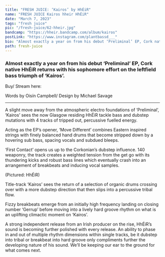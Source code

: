 ---
title: "FRESH JUICE: ‘Kairos’ by HhÉiR"
name: "FRESH JUICE Kairos hheir HhÉiR"
date: "March 7, 2023"
tags: "fresh juice"
pic: "/fresh-juice/62-hheir.jpg"
bandcamp: "https://hheir.bandcamp.com/album/kairos"
postLink: "https://www.instagram.com/plantbassd___"
bio: "Almost exactly a year on from his debut ‘Preliminal’ EP, Cork native HhÉiR returns with his sophomore effort on the leftfield bass triumph of ‘Kairos’."
path: fresh-juice
---

### Almost exactly a year on from his debut ‘Preliminal’ EP, Cork native HhÉiR returns with his sophomore effort on the leftfield bass triumph of ‘Kairos’.

Buy/ Stream here: <HoverLink url="hheir.bandcamp.com/album/kairos" inline external />

<Picture src="/fresh-juice/62-kairos.jpg" alt="Kairos album art" size={1200} />
<p className="smallText">Words by Oisín Campbell/ Design by Michael Savage</p>

<hr />

A slight move away from the atmospheric electro foundations of ‘Preliminal’, ‘Kairos’ sees the now Glasgow residing HhÉiR tackle bass and dubstep mutations with 4 tracks of tripped out, percussive fuelled energy.

Acting as the EP’s opener, ‘Move Different’ combines Eastern inspired strings with finely balanced hand drums that become stripped down by a hovering sub bass, spacing vocals and subdued bleeps.

‘First Contact’ opens us up to the Corkonian’s dubstep influence. 140 weaponry, the track creates a weighted tension from the get go with its thundering kicks and robust bass lines which eventually crash into an arrangement of breakbeats and inducing vocal samples.

<Picture src="/fresh-juice/20-hheir.jpg" alt="HhÉiR cover pic" size={1200} />
<p className="smallText">(Pictured: HhÉiR)</p>

Title-track ‘Kairos’ sees the return of a selection of organic drums crossing over with a more dubstep direction that then slips into a percussive tribal flow.

Fizzy breakbeats emerge from an initially high frequency landing on closing number ‘Gerrup’ before moving into a lively hard groove rhythm on what is an uplifting climactic moment on ‘Kairos’.

A strong independent release from an Irish producer on the rise, HhÉiR’s sound is becoming further polished with every release. An ability to phase in and out of multiple rhythm dimensions within single tracks, be it dubstep into tribal or breakbeat into hard groove only compliments further the developing nature of his sound. We’ll be keeping our ear to the ground for what comes next.
